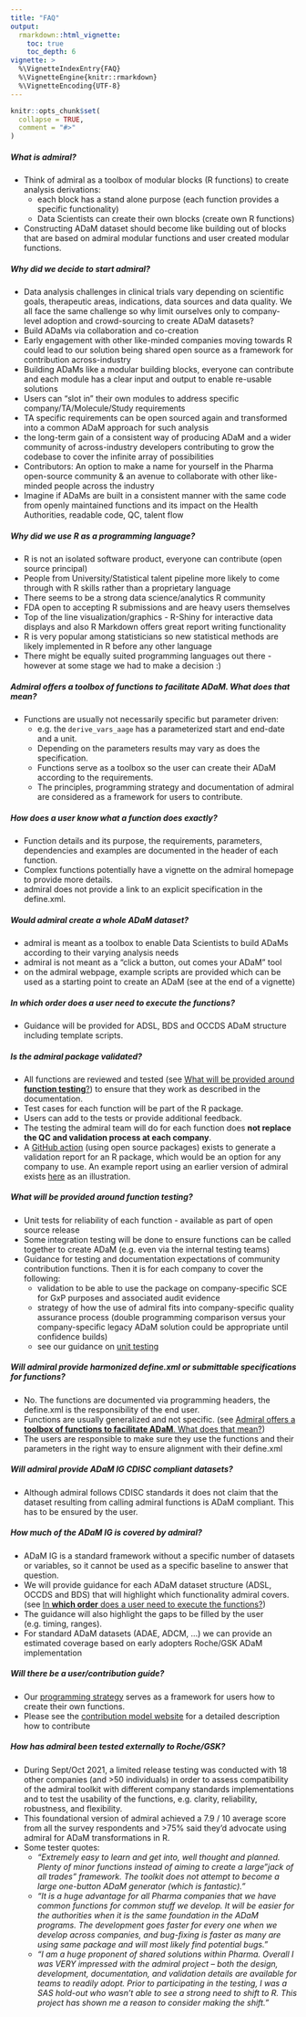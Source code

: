 ```yaml
---
title: "FAQ"
output: 
  rmarkdown::html_vignette:
    toc: true
    toc_depth: 6
vignette: >
  %\VignetteIndexEntry{FAQ}
  %\VignetteEngine{knitr::rmarkdown}
  %\VignetteEncoding{UTF-8}
---
```


```r
knitr::opts_chunk$set(
  collapse = TRUE,
  comment = "#>"
)
```

##### **What is admiral**?

* Think of admiral as a toolbox of modular blocks (R functions) to create analysis derivations:
  * each block has a stand alone purpose (each function provides a specific functionality)
  * Data Scientists can create their own blocks (create own R functions)

* Constructing ADaM dataset should become like building out of blocks that are based on admiral modular functions and user created modular functions. 

##### **Why** did we decide to start **admiral**?

  * Data analysis challenges in clinical trials vary depending on scientific goals, therapeutic areas, indications, data sources and data quality. We all face the same challenge so why limit ourselves only to company-level adoption and crowd-sourcing to create ADaM datasets? 
  * Build ADaMs via collaboration and co-creation
  * Early engagement with other like-minded companies moving towards R could lead to our solution being shared open source as a framework for contribution across-industry
  * Building ADaMs like a modular building blocks, everyone can contribute and each module has a clear input and output to enable re-usable solutions 
  * Users can “slot in” their own modules to address specific company/TA/Molecule/Study requirements
  * TA specific requirements can be open sourced again and transformed into a common ADaM approach for such analysis
  * the long-term gain of a consistent way of producing ADaM and a wider community of across-industry developers contributing to grow the codebase to cover the infinite array of possibilities
  * Contributors: An option to make a name for yourself in the Pharma open-source community & an avenue to collaborate with other like-minded people across the industry
  * Imagine if ADaMs are built in a consistent manner with the same code from openly maintained functions and its impact on the Health Authorities, readable code, QC, talent flow  

##### Why did we use **R as a programming language**?

 * R is not an isolated software product, everyone can contribute (open source principal)
 * People from University/Statistical talent pipeline more likely to come through with R skills rather than a proprietary language 
 * There seems to be a strong data science/analytics R community
 * FDA open to accepting R submissions and are heavy users themselves
 * Top of the line visualization/graphics - R-Shiny for interactive data displays and also R Markdown offers great report writing functionality
 * R is very popular among statisticians so new statistical methods are likely implemented in R before any other language
 * There might be equally suited programming languages out there - however at some stage we had to make a decision :)

##### Admiral offers a **toolbox of functions to facilitate ADaM**. What does that mean?

* Functions are usually not necessarily specific but parameter driven: 
    * e.g. the `derive_vars_aage` has a parameterized start and end-date and a unit.
    * Depending on the parameters results may vary as does the specification.
    * Functions serve as a toolbox so the user can create their ADaM according to the requirements.
    * The principles, programming strategy and documentation of admiral are considered as a framework for users to contribute.

##### How does a user **know what a function does** exactly?

* Function details and its purpose, the requirements, parameters, dependencies and examples are documented in the header of each function.
* Complex functions potentially have a vignette on the admiral homepage to provide more details. 
* admiral does not provide a link to an explicit specification in the define.xml.

##### Would admiral **create a whole** ADaM  dataset?

 * admiral is meant as a toolbox to enable Data Scientists to build ADaMs according to their varying analysis needs
 * admiral is not meant as a "click a button, out comes your ADaM" tool
 * on the admiral webpage, example scripts are provided which can be used as a starting point to create an ADaM (see at the end of a vignette)  

##### In **which order** does a user need to execute the functions?

* Guidance will be provided for ADSL, BDS and OCCDS ADaM structure including template scripts.

##### Is the admiral  package **validated**?

 * All functions  are reviewed and tested (see [What will be provided around **function testing**?]) to ensure that  they  work as described in the documentation. 
 * Test  cases for each function  will  be part of the R package.
 * Users can add to the  tests or provide additional feedback.
 * The  testing the  admiral team will do for each function does **not replace the QC and validation process at each company**.
 * A [GitHub action](https://github.com/marketplace/actions/r-package-validation-report) (using open source packages) exists to generate a validation report for an R package, which would be an option for any company to use. An example report using an earlier version of admiral exists [here](https://github.com/insightsengineering/thevalidatoR/blob/main/readme_files/report-0.1-admiral.pdf) as an illustration.

##### What will be provided around **function testing**?

 * Unit tests for reliability of each function - available as part of open source release
 * Some integration testing will be done to ensure functions can be called together to create ADaM (e.g. even via the internal testing teams)
 * Guidance for testing and documentation expectations of community contribution functions. Then it is for each company to cover the following:
   * validation to be able to use the package on company-specific SCE for GxP purposes and associated audit evidence 
   * strategy of how the use of admiral fits into company-specific quality assurance process (double programming comparison versus your company-specific legacy ADaM solution could be appropriate until confidence builds)
   * see our guidance on [unit testing](unit_testing_guidance.html)

##### Will **admiral provide harmonized define.xml** or submittable specifications for functions?

 * No. The functions  are documented  via programming  headers, the define.xml is the responsibility of the end user.
 * Functions  are usually  generalized  and not specific. (see [Admiral offers a **toolbox of functions to facilitate ADaM**. What does that mean?])
 * The users are responsible to make sure they use the functions and their parameters in the right way to ensure alignment with their define.xml

##### Will admiral provide ADaM IG **CDISC compliant** datasets?

* Although admiral follows CDISC standards it does not claim that the dataset resulting from calling admiral functions is ADaM compliant. This has to be ensured by the user.

##### How much of the **ADaM IG is covered  by admiral?**

 * ADaM  IG is a standard framework without a specific number of datasets or variables, so it cannot be used as a specific baseline to answer that question.
 * We will provide guidance for each ADaM  dataset structure (ADSL, OCCDS and BDS) that will highlight which functionality admiral covers. (see [In **which order** does a user need to execute the functions?])
 * The guidance will also highlight the gaps to be filled by the user (e.g. timing, ranges).
 * For standard ADaM datasets (ADAE, ADCM, ...) we can provide an estimated coverage based on early adopters Roche/GSK ADaM implementation

##### Will there be a user/**contribution** guide?

 * Our [programming strategy](programming_strategy.html) serves as a framework
 for users how to create their own functions. 
 * Please see the [contribution model website](contribution_model.html) for a detailed description how to contribute

##### How has admiral been **tested externally** to Roche/GSK?

* During Sept/Oct 2021, a limited release testing was conducted with 18 other companies (and >50 individuals) in order to assess compatibility of the admiral toolkit with different company standards implementations and to test the usability of the functions, e.g. clarity, reliability, robustness, and flexibility.
* This foundational version of admiral achieved a 7.9 / 10 average score from all the survey respondents and >75% said they'd advocate using admiral for ADaM transformations in R.
* Some tester quotes:
  * _"Extremely easy to learn and get into, well thought and planned. Plenty of minor functions instead of aiming to create a large "jack of all trades" framework. The toolkit does not attempt to become a large one-button ADaM generator (which is fantastic)."_
  * _"It is a huge advantage for all Pharma companies that we have common functions for common stuff we develop. It will be easier for the authorities when it is the same foundation in the ADaM programs. The development goes faster for every one when we develop across companies, and bug-fixing is faster as many are using same package and will most likely find potential bugs."_
  * _"I am a huge proponent of shared solutions within Pharma. Overall I was VERY impressed with the admiral project -- both the design, development, documentation, and validation details are available for teams to readily adopt. Prior to participating in the testing, I was a SAS hold-out who wasn't able to see a strong need to shift to R. This project has shown me a reason to consider making the shift."_
